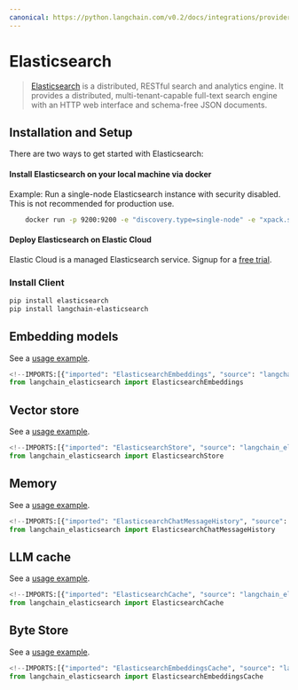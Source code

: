 ```yaml
---
canonical: https://python.langchain.com/v0.2/docs/integrations/providers/elasticsearch/
---
```


# Elasticsearch

> [Elasticsearch](https://www.elastic.co/elasticsearch/) is a distributed, RESTful search and analytics engine.
> It provides a distributed, multi-tenant-capable full-text search engine with an HTTP web interface and schema-free
> JSON documents.

## Installation and Setup

There are two ways to get started with Elasticsearch:

#### Install Elasticsearch on your local machine via docker

Example: Run a single-node Elasticsearch instance with security disabled. This is not recommended for production use.

```bash
    docker run -p 9200:9200 -e "discovery.type=single-node" -e "xpack.security.enabled=false" -e "xpack.security.http.ssl.enabled=false" docker.elastic.co/elasticsearch/elasticsearch:8.9.0
```

#### Deploy Elasticsearch on Elastic Cloud

Elastic Cloud is a managed Elasticsearch service. Signup for a [free trial](https://cloud.elastic.co/registration?utm_source=langchain&utm_content=documentation).

### Install Client

```bash
pip install elasticsearch
pip install langchain-elasticsearch
```

## Embedding models

See a [usage example](/docs/integrations/text_embedding/elasticsearch).

```python
<!--IMPORTS:[{"imported": "ElasticsearchEmbeddings", "source": "langchain_elasticsearch", "docs": "https://api.python.langchain.com/en/latest/embeddings/langchain_elasticsearch.embeddings.ElasticsearchEmbeddings.html", "title": "Elasticsearch"}]-->
from langchain_elasticsearch import ElasticsearchEmbeddings
```

## Vector store

See a [usage example](/docs/integrations/vectorstores/elasticsearch).

```python
<!--IMPORTS:[{"imported": "ElasticsearchStore", "source": "langchain_elasticsearch", "docs": "https://api.python.langchain.com/en/latest/vectorstores/langchain_elasticsearch.vectorstores.ElasticsearchStore.html", "title": "Elasticsearch"}]-->
from langchain_elasticsearch import ElasticsearchStore
```


## Memory

See a [usage example](/docs/integrations/memory/elasticsearch_chat_message_history).

```python
<!--IMPORTS:[{"imported": "ElasticsearchChatMessageHistory", "source": "langchain_elasticsearch", "docs": "https://api.python.langchain.com/en/latest/chat_history/langchain_elasticsearch.chat_history.ElasticsearchChatMessageHistory.html", "title": "Elasticsearch"}]-->
from langchain_elasticsearch import ElasticsearchChatMessageHistory
```

## LLM cache

See a [usage example](/docs/integrations/llm_caching/#elasticsearch-cache).

```python
<!--IMPORTS:[{"imported": "ElasticsearchCache", "source": "langchain_elasticsearch", "docs": "https://api.python.langchain.com/en/latest/cache/langchain_elasticsearch.cache.ElasticsearchCache.html", "title": "Elasticsearch"}]-->
from langchain_elasticsearch import ElasticsearchCache
```

## Byte Store

See a [usage example](/docs/integrations/stores/elasticsearch).

```python
<!--IMPORTS:[{"imported": "ElasticsearchEmbeddingsCache", "source": "langchain_elasticsearch", "docs": "https://api.python.langchain.com/en/latest/cache/langchain_elasticsearch.cache.ElasticsearchEmbeddingsCache.html", "title": "Elasticsearch"}]-->
from langchain_elasticsearch import ElasticsearchEmbeddingsCache
```